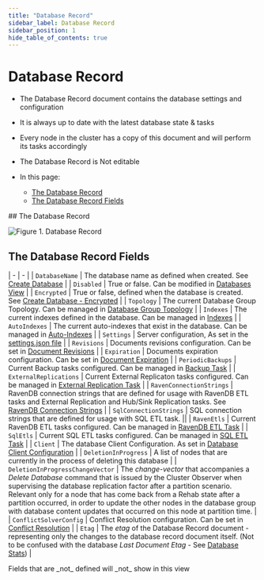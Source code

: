 ```yaml
---
title: "Database Record"
sidebar_label: Database Record
sidebar_position: 1
hide_table_of_contents: true
---
```



# Database Record
<Admonition type="note" title="Note">

* The Database Record document contains the database settings and configuration 

* It is always up to date with the latest database state & tasks

* Every node in the cluster has a copy of this document and will perform its tasks accordingly

* The Database Record is Not editable

* In this page:  
  * [The Database Record](../../../studio/database/settings/database-record#the-database-record)  
  * [The Database Record Fields](../../../studio/database/settings/database-record#the-database-record-fields)  
</Admonition>
## The Database Record

![Figure 1. Database Record](./assets/database-record-1.png)



## The Database Record Fields

| - | - |
| `DatabaseName` | The database name as defined when created. 
 See [Create Database](../../../studio/database/create-new-database/general-flow) |
| `Disabled` | True or false. 
 Can be modified in [Databases View](../../../studio/database/databases-list-view#database-actions) |
| `Encrypted` | True or false, defined when the database is created. 
 See [Create Database - Encrypted](../../../studio/database/create-new-database/encrypted) |
| `Topology` | The current Database Group Topology. 
 Can be managed in [Database Group Topology](../../../studio/database/settings/manage-database-group) |
| `Indexes` | The current indexes defined in the database. 
 Can be managed in [Indexes](../../../studio/database/indexes/indexes-list-view) |
| `AutoIndexes` | The current auto-indexes that exist in the database. 
 Can be managed in [Auto-Indexes](../../../studio/database/indexes/indexes-list-view) |
| `Settings` | Server configuration, 
 As set in the [settings.json file](../../../server/configuration/configuration-options) |
| `Revisions` | Documents revisions configuration. 
 Can be set in [Document Revisions](../../../document-extensions/revisions/overview) |
| `Expiration` | Documents expiration configuration. 
 Can be set in [Document Expiration](../../../studio/database/settings/document-expiration) |
| `PeriodicBackups` | Current Backup tasks configured. 
 Can be managed in [Backup Task](../../../studio/database/tasks/backup-task) |
| `ExternalReplications` | Current External Replicaton tasks configured. 
Can be managed in [External Replication Task](../../../studio/database/tasks/ongoing-tasks/external-replication-task) |
| `RavenConnectionStrings` | RavenDB connection strings that are defined for usage with RavenDB ETL tasks and External Replication and Hub/Sink Replication tasks. 
 See [RavenDB Connection Strings](../../../client-api/operations/maintenance/connection-strings/add-connection-string) |
| `SqlConnectionStrings` | SQL connection strings that are defined for usage with SQL ETL task. ||
| `RavenEtls` | Current RavenDB ETL tasks configured. 
 Can be managed in [RavenDB ETL Task](../../../studio/database/tasks/ongoing-tasks/ravendb-etl-task) |
| `SqlEtls` | Current SQL ETL tasks configured. 
 Can be managed in [SQL ETL Task](../../../server/ongoing-tasks/etl/sql) |
| `Client` | The database Client Configuration. 
 As set in [Database Client Configuration](../../../studio/database/settings/client-configuration-per-database) |
| `DeletionInProgress` | A list of nodes that are currently in the process of deleting this database |
| `DeletionInProgressChangeVector` | The _change-vector_ that accompanies a _Delete Database_ command that is issued by the Cluster Observer when supervising the database replication factor after a partition scenario. 
 Relevant only for a node that has come back from a Rehab state after a partition occurred, in order to update the other nodes in the database group with database content updates that occurred on this node at partition time. |
| `ConflictSolverConfig` | Conflict Resolution configuration. 
 Can be set in [Conflict Resolution](../../../studio/database/settings/conflict-resolution) |
| `Etag` | The _etag_ of the Database Record document - representing only the changes to the database record document itself. 
 (Not to be confused with the database _Last Document Etag_ - 
 See [Database Stats](../../../studio/database/databases-list-view#database-stats)) |

<Admonition type="note" title="Note">
Fields that are _not_ defined will _not_ show in this view
</Admonition>

